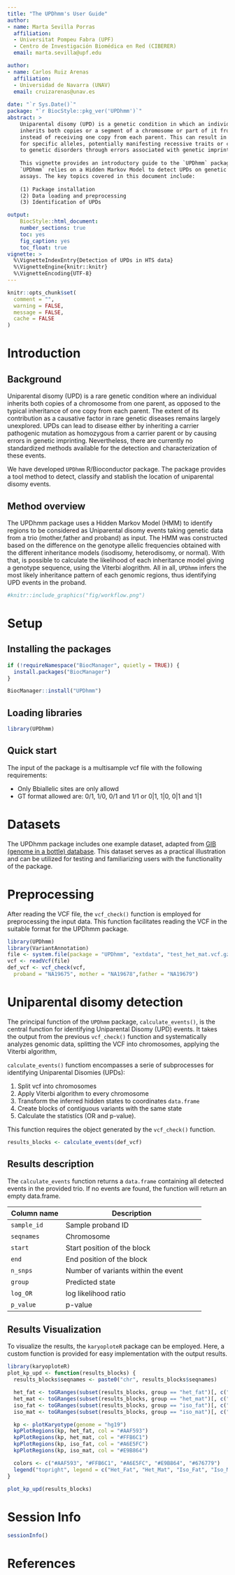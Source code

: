 ```yaml
---
title: "The UPDhmm's User Guide"
author:
- name: Marta Sevilla Porras
  affiliation:
  - Universitat Pompeu Fabra (UPF)
  - Centro de Investigación Biomédica en Red (CIBERER)
  email: marta.sevilla@upf.edu

author:
- name: Carlos Ruiz Arenas
  affiliation:
  - Universidad de Navarra (UNAV)
  email: cruizarenas@unav.es
  
date: "`r Sys.Date()`"
package: "`r BiocStyle::pkg_ver('UPDhmm')`"
abstract: >
    Uniparental disomy (UPD) is a genetic condition in which an individual 
    inherits both copies or a segment of a chromosome or part of it from the same parent, 
    instead of receiving one copy from each parent. This can result in homozygosity
    for specific alleles, potentially manifesting recessive traits or contributing
    to genetic disorders through errors associated with genetic imprinting.
    
    This vignette provides an introductory guide to the `UPDhmm` package, 
    `UPDhmm` relies on a Hidden Markov Model to detect UPDs on genetic data from trio 
    assays. The key topics covered in this document include:
    
    (1) Package installation
    (2) Data loading and preprocessing
    (3) Identification of UPDs

output: 
    BiocStyle::html_document:
    number_sections: true
    toc: yes
    fig_caption: yes
    toc_float: true
vignette: >
  %\VignetteIndexEntry{Detection of UPDs in HTS data}
  %\VignetteEngine{knitr::knitr}
  %\VignetteEncoding{UTF-8}
---
```


```r
knitr::opts_chunk$set(
  comment = "",
  warning = FALSE,
  message = FALSE,
  cache = FALSE
)
```

# Introduction

## Background

Uniparental disomy (UPD) is a rare genetic condition where an individual inherits both copies of a chromosome from one parent, as opposed to the typical inheritance of one copy from each parent. The extent of its contribution as a causative factor in rare genetic diseases remains largely unexplored. UPDs can lead to disease either by inheriting a carrier pathogenic mutation as homozygous from a carrier parent or by causing errors in genetic imprinting. Nevertheless, there are currently no standardized methods available for the detection and characterization of these events.

We have developed `UPDhmm` R/Bioconductor package. The package provides a tool method to detect, classify and stablish the location
of uniparental disomy events.


## Method overview

The UPDhmm package uses a Hidden Markov Model (HMM) to identify regions to be considered as Uniparental disomy events taking genetic data from a trio (mother,father and proband) as input. The HMM was constructed based on the difference on the genotype allelic frequencies obtained with the different inheritance
models (isodisomy, heterodisomy, or normal). With that, is possible to calculate the likelihood of each inheritance model giving a genotype
sequence, using the Viterbi alogrithm. All in all, `UPDhmm` infers the most likely inheritance pattern of each genomic regions, thus identifying UPD events in the proband.


```r
#knitr::include_graphics("fig/workflow.png")
```

# Setup

## Installing the packages

```r
if (!requireNamespace("BiocManager", quietly = TRUE)) {
  install.packages("BiocManager")
}

BiocManager::install("UPDhmm")
```

## Loading libraries

```r
library(UPDhmm)
```

## Quick start

The input of the package is a multisample vcf file with the following requirements:

- Only Bbiallelic sites are only allowd
- GT format allowed are: 0/1, 1/0, 0/1 and 1/1 or 0|1, 1|0, 0|1
and 1|1


# Datasets {#datasets}

The UPDhmm package includes one example dataset, adapted from [GIB (genome in a bottle) database](https://www.nist.gov/programs-projects/genome-bottle). This dataset serves as a practical illustration and can be utilized for testing and familiarizing users with the functionality of the package.

# Preprocessing

After reading the VCF file, the `vcf_check()` function is employed for preprocessing the input data. This function facilitates reading the VCF in the suitable format for the UPDhmm package. 


```r
library(UPDhmm)
library(VariantAnnotation)
file <- system.file(package = "UPDhmm", "extdata", "test_het_mat.vcf.gz")
vcf <- readVcf(file)
def_vcf <- vcf_check(vcf,
  proband = "NA19675", mother = "NA19678",father = "NA19679")

```

# Uniparental disomy detection


The principal function of the `UPDhmm` package, `calculate_events()`, is the central function for identifying Uniparental Disomy (UPD) events. It takes the output from the previous `vcf_check()` function and systematically analyzes genomic data, splitting the VCF into chromosomes, applying the Viterbi algorithm,


 `calculate_events()` functiom encompasses a serie of subprocesses for identifying Uniparental Disomies (UPDs):

(1) Split vcf into chromosomes
(2) Apply Viterbi algorithm to every chromosome
(3) Transform the inferred hidden states to coordinates `data.frame`
(4) Create blocks of contiguous variants with the same state
(5) Calculate the statistics (OR and p-value).

This function requires the object generated by the `vcf_check()` function.


```r
results_blocks <- calculate_events(def_vcf)
```

## Results description

The `calculate_events` function returns a `data.frame` containing all detected events in the provided trio. 
If no events are found, the function will return an empty data.frame.

| Column name         | Description                                        |
|---------------------|----------------------------------------------------|
| `sample_id`         | Sample proband ID                                  |
| `seqnames`          | Chromosome                                         | 
|  `start`            | Start position of the block                        |
|  `end`              | End position of the block                          |
| `n_snps`            | Number of variants within the event                |
| `group`             | Predicted state                                    |
| `log_OR`            | log likelihood ratio                               |
| `p_value`           | p-value                                            |

## Results Visualization
To visualize the results, the `karyoploteR` package can be employed. 
Here, a custom function is provided for easy implementation with the output results.

```r
library(karyoploteR)
plot_kp_upd <- function(results_blocks) {
  results_blocks$seqnames <- paste0("chr", results_blocks$seqnames)

  het_fat <- toGRanges(subset(results_blocks, group == "het_fat")[, c("seqnames", "start", "end")])
  het_mat <- toGRanges(subset(results_blocks, group == "het_mat")[, c("seqnames", "start", "end")])
  iso_fat <- toGRanges(subset(results_blocks, group == "iso_fat")[, c("seqnames", "start", "end")])
  iso_mat <- toGRanges(subset(results_blocks, group == "iso_mat")[, c("seqnames", "start", "end")])

  kp <- plotKaryotype(genome = "hg19")
  kpPlotRegions(kp, het_fat, col = "#AAF593")
  kpPlotRegions(kp, het_mat, col = "#FFB6C1")
  kpPlotRegions(kp, iso_fat, col = "#A6E5FC")
  kpPlotRegions(kp, iso_mat, col = "#E9B864")

  colors <- c("#AAF593", "#FFB6C1", "#A6E5FC", "#E9B864", "#676779")
  legend("topright", legend = c("Het_Fat", "Het_Mat", "Iso_Fat", "Iso_Mat"), fill = colors)
}

plot_kp_upd(results_blocks)


```
# Session Info

```r
sessionInfo()
```

# References

